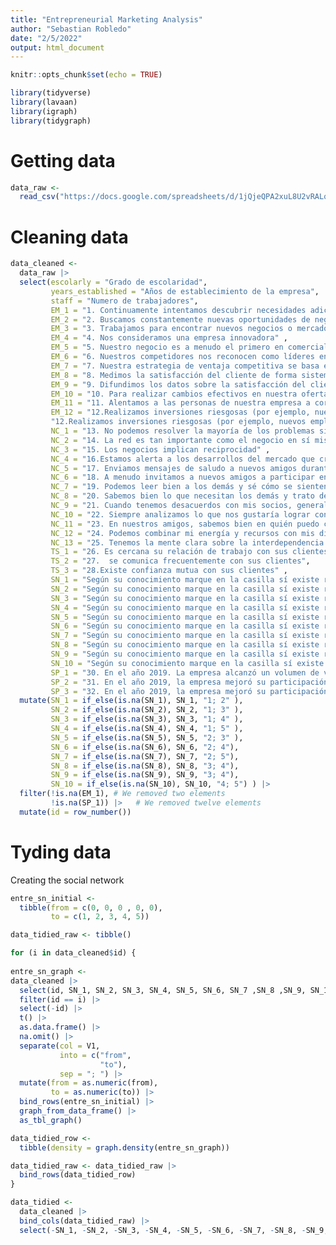 ```yaml
---
title: "Entrepreneurial Marketing Analysis"
author: "Sebastian Robledo"
date: "2/5/2022"
output: html_document
---
```


```r
knitr::opts_chunk$set(echo = TRUE)
```

```r
library(tidyverse)
library(lavaan)
library(igraph)
library(tidygraph)
```

# Getting data

```r
data_raw <- 
  read_csv("https://docs.google.com/spreadsheets/d/1jQjeQPA2xuL8U2vRALqU7JAZqpx6wRDi1gopXQOgiEQ/export?format=csv&gid=176910487")
```

# Cleaning data

```r
data_cleaned <- 
  data_raw |> 
  select(escolarly = "Grado de escolaridad",
         years_established = "Años de establecimiento de la empresa",
         staff = "Numero de trabajadores",
         EM_1 = "1. Continuamente intentamos descubrir necesidades adicionales de nuestros clientes de las cuales no son conscientes.",
         EM_2 = "2. Buscamos constantemente nuevas oportunidades de negocio.",
         EM_3 = "3. Trabajamos para encontrar nuevos negocios o mercados a los que apuntar.",
         EM_4 = "4. Nos consideramos una empresa innovadora" ,
         EM_5 = "5. Nuestro negocio es a menudo el primero en comercializar  nuevos productos y servicios.",
         EM_6 = "6. Nuestros competidores nos reconocen como líderes en innovación."  ,
         EM_7 = "7. Nuestra estrategia de ventaja competitiva se basa en nuestra comprensión de las necesidades del cliente.",
         EM_8 = "8. Medimos la satisfacción del cliente de forma sistemática y frecuente." ,
         EM_9 = "9. Difundimos los datos sobre la satisfacción del cliente a todos los niveles en esta unidad de negocios de forma regular."  ,
         EM_10 = "10. Para realizar cambios efectivos en nuestra oferta, estamos dispuestos a aceptar al menos un nivel moderado de riesgo de pérdidas significativas."    ,
         EM_11 = "11. Alentamos a las personas de nuestra empresa a correr riesgos con nuevas ideas." ,
         EM_12 = "12.Realizamos inversiones riesgosas (por ejemplo, nuevos empleados, instalaciones, deuda, opciones sobre acciones) para estimular el crecimiento futuro.", 
         "12.Realizamos inversiones riesgosas (por ejemplo, nuevos empleados, instalaciones, deuda, opciones sobre acciones) para estimular el crecimiento futuro." ,
         NC_1 = "13. No podemos resolver la mayoría de los problemas sin amigos",
         NC_2 = "14. La red es tan importante como el negocio en sí mismo" ,
         NC_3 = "15. Los negocios implican reciprocidad" ,
         NC_4 = "16.Estamos alerta a los desarrollos del mercado que crean oportunidades potenciales de asociación"  ,
         NC_5 = "17. Enviamos mensajes de saludo a nuevos amigos durante los festivales."   ,
         NC_6 = "18. A menudo invitamos a nuevos amigos a participar en diversas actividades sociales"  ,
         NC_7 = "19. Podemos leer bien a los demás y sé cómo se sienten en una situación determinada"  ,
         NC_8 = "20. Sabemos bien lo que necesitan los demás y trato de hacer lo que puedo por ellos" ,
         NC_9 = "21. Cuando tenemos desacuerdos con mis socios, generalmente me esfuerzo por ser flexible para alcanzar un compromiso mutuamente satisfactorio" ,
         NC_10 = "22. Siempre analizamos lo que nos gustaría lograr con los demás",
         NC_11 = "23. En nuestros amigos, sabemos bien en quién puedo confiar y en quién no" ,
         NC_12 = "24. Podemos combinar mi energía y recursos con mis diferentes amigos" ,
         NC_13 = "25. Tenemos la mente clara sobre la interdependencia entre mis amigos",
         TS_1 = "26. Es cercana su relación de trabajo con sus clientes" ,
         TS_2 = "27.  se comunica frecuentemente con sus clientes",
         TS_3 = "28.Existe confianza mutua con sus clientes" ,
         SN_1 = "Según su conocimiento marque en la casilla sí existe relación entre los clientes relacionados en la pregunta anterior.  [Cliente 1 y cliente 2]",
         SN_2 = "Según su conocimiento marque en la casilla sí existe relación entre los clientes relacionados en la pregunta anterior.  [Cliente 1 y cliente 3]",
         SN_3 = "Según su conocimiento marque en la casilla sí existe relación entre los clientes relacionados en la pregunta anterior.  [Cliente 1 y cliente 4]",
         SN_4 = "Según su conocimiento marque en la casilla sí existe relación entre los clientes relacionados en la pregunta anterior.  [Cliente 1 y cliente 5]" ,
         SN_5 = "Según su conocimiento marque en la casilla sí existe relación entre los clientes relacionados en la pregunta anterior.  [Cliente 2 y cliente 3]" ,
         SN_6 = "Según su conocimiento marque en la casilla sí existe relación entre los clientes relacionados en la pregunta anterior.  [Cliente 2 y cliente 4]" ,
         SN_7 = "Según su conocimiento marque en la casilla sí existe relación entre los clientes relacionados en la pregunta anterior.  [Cliente 2 y cliente 5]" ,
         SN_8 = "Según su conocimiento marque en la casilla sí existe relación entre los clientes relacionados en la pregunta anterior.  [Cliente 3 y cliente 4]" ,
         SN_9 = "Según su conocimiento marque en la casilla sí existe relación entre los clientes relacionados en la pregunta anterior.  [Cliente 3 y cliente 5]"   ,
         SN_10 = "Según su conocimiento marque en la casilla sí existe relación entre los clientes relacionados en la pregunta anterior.  [Cliente 4 y cliente 5]" ,
         SP_1 = "30. En el año 2019. La empresa alcanzó un volumen de ventas igual o mayor en comparación con los objetivos de la unidad de ventas",
         SP_2 = "31. En el año 2019, la empresa mejoró su participación en el mercado en comparación con el principal competidor"  ,
         SP_3 = "32. En el año 2019, la empresa mejoró su participación en el mercado en comparación con los objetivos de la unidad de ventas"  )  |> 
  mutate(SN_1 = if_else(is.na(SN_1), SN_1, "1; 2" ),
         SN_2 = if_else(is.na(SN_2), SN_2, "1; 3" ),
         SN_3 = if_else(is.na(SN_3), SN_3, "1; 4" ),
         SN_4 = if_else(is.na(SN_4), SN_4, "1; 5" ),
         SN_5 = if_else(is.na(SN_5), SN_5, "2; 3" ),
         SN_6 = if_else(is.na(SN_6), SN_6, "2; 4"),
         SN_7 = if_else(is.na(SN_7), SN_7, "2; 5"),
         SN_8 = if_else(is.na(SN_8), SN_8, "3; 4"), 
         SN_9 = if_else(is.na(SN_9), SN_9, "3; 4"),
         SN_10 = if_else(is.na(SN_10), SN_10, "4; 5") ) |> 
  filter(!is.na(EM_1), # We removed two elements
         !is.na(SP_1)) |>   # We removed twelve elements 
  mutate(id = row_number())
```

# Tyding data

Creating the social network

```r

entre_sn_initial <- 
  tibble(from = c(0, 0, 0 , 0, 0),
         to = c(1, 2, 3, 4, 5))

data_tidied_raw <- tibble()

for (i in data_cleaned$id) {
  
entre_sn_graph <- 
data_cleaned |> 
  select(id, SN_1, SN_2, SN_3, SN_4, SN_5, SN_6, SN_7 ,SN_8 ,SN_9, SN_10) |> 
  filter(id == i) |> 
  select(-id) |> 
  t() |> 
  as.data.frame() |> 
  na.omit() |> 
  separate(col = V1,
           into = c("from", 
                    "to"),  
           sep = "; ") |> 
  mutate(from = as.numeric(from),
         to = as.numeric(to)) |> 
  bind_rows(entre_sn_initial) |> 
  graph_from_data_frame() |> 
  as_tbl_graph()

data_tidied_row <- 
  tibble(density = graph.density(entre_sn_graph))

data_tidied_raw <- data_tidied_raw |> 
  bind_rows(data_tidied_row)
}

data_tidied <- 
  data_cleaned |> 
  bind_cols(data_tidied_raw) |> 
  select(-SN_1, -SN_2, -SN_3, -SN_4, -SN_5, -SN_6, -SN_7, -SN_8, -SN_9, -SN_10)

```
